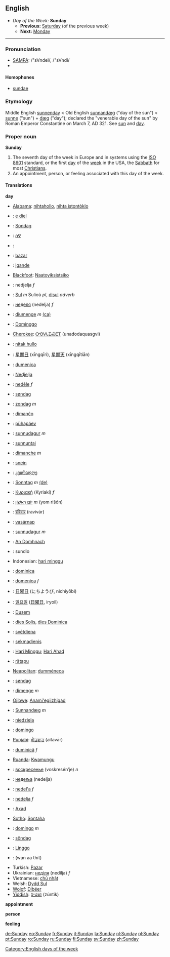 == English ==
*''Day of the Week:'' '''Sunday'''
**'''Previous:''' [[Saturday]] (of the previous week)
**'''Next:''' [[Monday]]
----

=== Pronunciation ===
*[[w:SAMPA|SAMPA]]: /"sVndeI/, /"sVndi/
*{{IPA|/ˈsʌndeɪ/, /ˈsʌndi/}}

====Homophones====
*[[sundae]]

=== Etymology ===
Middle English [[sunnenday]] < Old English [[sunnandæg]] ("day of the sun") < [[sunne]] ("sun") + [[dæg]] ("day"); declared the "venerable day of the sun" by Roman Emperor Constantine on March 7, AD 321. See [[sun]] and [[day]].

===Proper noun===
'''Sunday'''

#The seventh day of the week in Europe and in systems using the [[w:ISO 8601|ISO 8601]] standard, or the first [[day]] of the [[week]] in the USA, the [[Sabbath]] for most [[Christian]]s.
#An appointment, person, or feeling associated with this day of the week.

====Translations====
'''day'''
{{top}}
<!--left column-->
*[[Alabama]]: [[nihtahollo]], [[nihta istontòklo]]
*{{sq}}: [[e diel]]
*{{af}}: [[Sondag]]
*{{am}}: [[ሰኞ]]
*{{ar}}: {{ARchar|[[الأحد]]}} {{IPAchar|(al-’áħadd)}}
*{{az}}: [[bazar]]
*{{eu}}: [[igande]]
*[[Blackfoot]]: [[Naatoyiksistsiko]]
*{{bs}}: nedjelja ''f''
*{{br}}: [[Sul]] ''m'' Sulioù ''pl'', [[disul]] ''adverb''
*{{bg}}: [[неделя]] (nedelja) ''f''
*{{ca}}: [[diumenge]] ''m'' [[:ca:diumenge|(ca)]] 
*{{ceb}}: [[Dominggo]]
*[[Cherokee]]: [[ᎤᎾᏙᏓᏆᏍᎬᎢ]] (unadodaquasgvi)
*{{cic}}: [[nitak hullo]]
*{{zh}}: [[星期日]] (xīngqīrì), [[星期天]] (xīngqītiān)
*{{co}}: [[dumenica]]
*{{hr}}: [[Nedjelja]]
*{{cs}}: [[neděle]] ''f''
*{{da}}: [[søndag]]
*{{nl}}: [[zondag]] ''m''
*{{eo}}: [[dimanĉo]]
*{{et}}: [[pühapäev]]
*{{fo}}: [[sunnudagur]] ''m''
*{{fi}}: [[sunnuntai]]
*{{fr}}: [[dimanche]] ''m''
*{{fy}}: [[snein]]
*{{ka}}: [[კვირადღე]] {{IPAchar|(kviradǧe)}}
*{{de}}: [[Sonntag]] ''m'' [[:de:Sonntag|(de)]] 
*{{el}}: [[Κυριακή]] (Kyriakí) ''f''
*{{he}}: [[יום ראשון|יוֹם רִאשׁוֹן]] ''m'' (yom rišón)
*{{hi}}: [[रविवार]] (ravivār)
*{{hu}}: [[vasárnap]]
*{{is}}: [[sunnudagur]] ''m''
*{{ga}}: [[An Domhnach]]
*{{io}}: sundio
{{mid}}
<!--right column-->
*Indonesian: [[hari minggu]]
*{{ia}}: [[dominica]]
*{{it}}: [[domenica]] ''f''
*{{ja}}: [[日曜日]] (にちようび, nichiyōbi)
*{{ko}}: [[일요일]] ([[日曜日]], iryoil)
*{{ku}}: [[Dusem]]
*{{la}}: [[dies Solis]], [[dies Dominica]]
*{{lv}}: [[svētdiena]]
*{{lt}}: [[sekmadienis]]
*{{ms}}: [[Hari Minggu]]; [[Hari Ahad]]
*{{mi}}: [[rätapu]]
*[[Neapolitan]]: [[dumméneca]]
*{{no}}: [[søndag]]
*{{oc}}: [[dimenge]] ''m''
*[[Ojibwe]]: [[Anami'egiizhigad]]
*{{ang}}: [[Sunnandæg]] ''m''
*{{pl}}: [[niedziela]]
*{{pt}}: [[domingo]]
*[[Punjabi]]: [[ਐਤਵਾਰ]] (aitavār)
*{{ro}}: [[duminică]] ''f''
*[[Ruanda]]: [[Kwamungu]]
*{{ru}}: [[воскресенье]] (voskresén’je) ''n''
*{{sr}}: [[недеља]] (nedelja)
*{{sk}}: [[nedel'a]] ''f''
*{{sl}}: [[nedelja]] ''f''
*{{so}}: [[Axad]]
*[[Sotho]]: [[Sontaha]]
*{{es}}: [[domingo]] ''m''
*{{sv}}: [[söndag]]
*{{tl}}: [[Linggo]]
*{{th}}: {{THchar|[[วันอาทิตย์]]}} (wan aa thīt)
*Turkish: [[Pazar]]
*Ukrainian: [[неділя]] (nedílja) ''f''
*Vietnamese: [[chủ nhật]]
*Welsh: [[Dydd Sul]]
*[[Wolof]]: [[Dibéer]]
*[[Yiddish]]: [[זונטיק]] (zúntik)
{{bottom}}

'''appointment'''
{{top}}
<!--Put translations for languages from A to I here-->
{{mid}}
<!--Put translations for languages from J to Z here-->
{{bottom}}

'''person'''
{{top}}
<!--Put translations for languages from A to I here-->
{{mid}}
<!--Put translations for languages from J to Z here-->
{{bottom}}

'''feeling'''
{{top}}
<!--Put translations for languages from A to I here-->
{{mid}}
<!--Put translations for languages from J to Z here-->
{{bottom}}

[[Category:English days of the week]]

[[de:Sunday]]
[[eo:Sunday]]
[[fr:Sunday]]
[[it:Sunday]]
[[la:Sunday]]
[[nl:Sunday]]
[[pl:Sunday]]
[[pt:Sunday]]
[[ro:Sunday]]
[[ru:Sunday]]
[[fi:Sunday]]
[[sv:Sunday]]
[[zh:Sunday]]